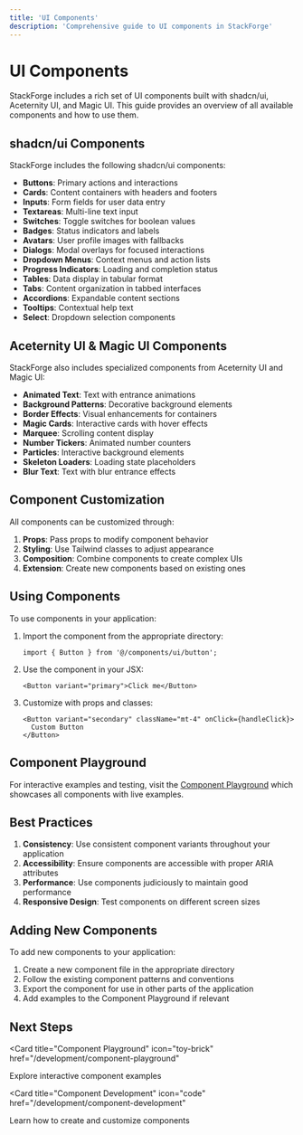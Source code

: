 ```yaml
---
title: 'UI Components'
description: 'Comprehensive guide to UI components in StackForge'
---
```


# UI Components

StackForge includes a rich set of UI components built with shadcn/ui, Aceternity UI, and Magic UI. This guide provides an overview of all available components and how to use them.

## shadcn/ui Components

StackForge includes the following shadcn/ui components:

- **Buttons**: Primary actions and interactions
- **Cards**: Content containers with headers and footers
- **Inputs**: Form fields for user data entry
- **Textareas**: Multi-line text input
- **Switches**: Toggle switches for boolean values
- **Badges**: Status indicators and labels
- **Avatars**: User profile images with fallbacks
- **Dialogs**: Modal overlays for focused interactions
- **Dropdown Menus**: Context menus and action lists
- **Progress Indicators**: Loading and completion status
- **Tables**: Data display in tabular format
- **Tabs**: Content organization in tabbed interfaces
- **Accordions**: Expandable content sections
- **Tooltips**: Contextual help text
- **Select**: Dropdown selection components

## Aceternity UI & Magic UI Components

StackForge also includes specialized components from Aceternity UI and Magic UI:

- **Animated Text**: Text with entrance animations
- **Background Patterns**: Decorative background elements
- **Border Effects**: Visual enhancements for containers
- **Magic Cards**: Interactive cards with hover effects
- **Marquee**: Scrolling content display
- **Number Tickers**: Animated number counters
- **Particles**: Interactive background elements
- **Skeleton Loaders**: Loading state placeholders
- **Blur Text**: Text with blur entrance effects

## Component Customization

All components can be customized through:

1. **Props**: Pass props to modify component behavior
2. **Styling**: Use Tailwind classes to adjust appearance
3. **Composition**: Combine components to create complex UIs
4. **Extension**: Create new components based on existing ones

## Using Components

To use components in your application:

1. Import the component from the appropriate directory:

   ```tsx
   import { Button } from '@/components/ui/button';
   ```

2. Use the component in your JSX:

   ```tsx
   <Button variant="primary">Click me</Button>
   ```

3. Customize with props and classes:
   ```tsx
   <Button variant="secondary" className="mt-4" onClick={handleClick}>
     Custom Button
   </Button>
   ```

## Component Playground

For interactive examples and testing, visit the [Component Playground](/development/component-playground) which showcases all components with live examples.

## Best Practices

1. **Consistency**: Use consistent component variants throughout your application
2. **Accessibility**: Ensure components are accessible with proper ARIA attributes
3. **Performance**: Use components judiciously to maintain good performance
4. **Responsive Design**: Test components on different screen sizes

## Adding New Components

To add new components to your application:

1. Create a new component file in the appropriate directory
2. Follow the existing component patterns and conventions
3. Export the component for use in other parts of the application
4. Add examples to the Component Playground if relevant

## Next Steps

<CardGroup cols={2}>

<Card
  title="Component Playground"
  icon="toy-brick"
  href="/development/component-playground"
>
  Explore interactive component examples
</Card>

<Card
  title="Component Development"
  icon="code"
  href="/development/component-development"
>
  Learn how to create and customize components
</Card>

</CardGroup>
